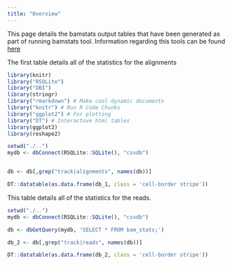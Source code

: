 ```yaml
---
title: "Overview"
---
```


This page details the bamstats output tables that have been generated as part of running bamstats tool. Information regarding this tools can be found <a href="http://bamstats.sourceforge.net/">here</a>


The first table details all of the statistics for the alignments

```r

library(knitr)
library("RSQLite")
library("DBI")
library(stringr)
library("rmarkdown") # Make cool dynamic documents
library("knitr") # Run R Code Chunks
library("ggplot2") # For plotting
library("DT") # Interactove html tables
library(ggplot2)
library(reshape2)

setwd("./..")
mydb <- dbConnect(RSQLite::SQLite(), "csvdb")


db <- db[,grep("track|alignments", names(db))]

DT::datatable(as.data.frame(db_1, class = 'cell-border stripe'))

```

This table details all of the statistics for the reads.

```r

setwd("./..")
mydb <- dbConnect(RSQLite::SQLite(), "csvdb")

db <- dbGetQuery(mydb, 'SELECT * FROM bam_stats;')

db_2 <- db[,grep("track|reads", names(db))]

DT::datatable(as.data.frame(db_2, class = 'cell-border stripe'))
```
